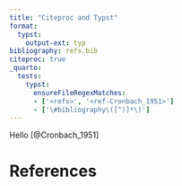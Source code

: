 ```yaml
---
title: "Citeproc and Typst"
format: 
  typst:
    output-ext: typ
bibliography: refs.bib
citeproc: true
_quarto:
  tests: 
    typst:
      ensureFileRegexMatches:
      - ['<refs>', '<ref-Cronbach_1951>']
      - ['\#bibliography\([^)]*\)']
---
```


Hello [@Cronbach_1951]

# References